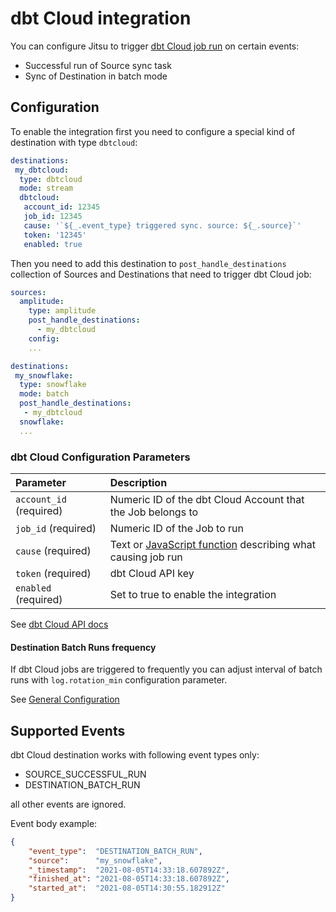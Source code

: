 # dbt Cloud integration

You can configure Jitsu to trigger [dbt Cloud job run](https://docs.getdbt.com/dbt-cloud/api-v2#operation/triggerRun) on certain events:
 - Successful run of Source sync task
 - Sync of Destination in batch mode 

## Configuration

To enable the integration first you need to configure a special kind of destination with type `dbtcloud`:
```yaml
destinations:
 my_dbtcloud:
  type: dbtcloud
  mode: stream
  dbtcloud:
   account_id: 12345
   job_id: 12345
   cause: '`${_.event_type} triggered sync. source: ${_.source}`'
   token: '12345'
   enabled: true
```

Then you need to add this destination to `post_handle_destinations` collection of Sources and Destinations that need to trigger dbt Cloud job:
```yaml
sources:
  amplitude:
    type: amplitude
    post_handle_destinations:
      - my_dbtcloud
    config:
    ...
```
 
```yaml
destinations:
 my_snowflake:
  type: snowflake
  mode: batch
  post_handle_destinations:
   - my_dbtcloud
  snowflake:
  ...
```
### dbt Cloud Configuration Parameters

| Parameter | Description |
| :--- | :--- |
| `account_id` (required) | Numeric ID of the dbt Cloud Account that the Job belongs to|
| `job_id` (required) | Numeric ID of the Job to run |
| `cause`  (required) | Text or [JavaScript function](/docs/other-features/javascript-transform) describing what causing job run |
| `token`  (required) | dbt Cloud API key |
| `enabled` (required) | Set to true to enable the integration |

See [dbt Cloud API docs](https://docs.getdbt.com/dbt-cloud/api-v2#operation/triggerRun)

#### Destination Batch Runs frequency

If dbt Cloud jobs are triggered to frequently you can adjust interval of batch runs with `log.rotation_min` configuration parameter.

See [General Configuration](/docs/configuration)

## Supported Events

dbt Cloud destination works with following event types only:
- SOURCE_SUCCESSFUL_RUN
- DESTINATION_BATCH_RUN

all other events are ignored.

Event body example:
```json
{
    "event_type":  "DESTINATION_BATCH_RUN",
    "source":      "my_snowflake",
    "_timestamp":  "2021-08-05T14:33:18.607892Z",
    "finished_at": "2021-08-05T14:33:18.607892Z",
    "started_at":  "2021-08-05T14:30:55.182912Z"
}
```

